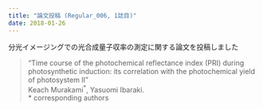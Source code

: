 ```yaml
---
title: "論文投稿 (Regular_006, 1誌目)"
date: 2018-01-26
---
```


分光イメージングでの光合成量子収率の測定に関する論文を投稿しました  

> “Time course of the photochemical reflectance index (PRI) during photosynthetic induction: its correlation with the photochemical yield of photosystem II”  
> Keach Murakami<sup>\*</sup>, Yasuomi Ibaraki.  
> \* corresponding authors